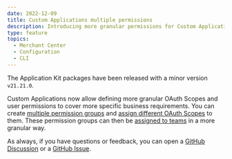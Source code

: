 ```yaml
---
date: 2022-12-09
title: Custom Applications multiple permissions
description: Introducing more granular permissions for Custom Applications.
type: feature
topics:
  - Merchant Center
  - Configuration
  - CLI
---
```


The Application Kit packages have been released with a minor version `v21.21.0`.

Custom Applications now allow defining more granular OAuth Scopes and user permissions to cover more specific business requirements. You can create [multiple permission groups](/concepts/oauth-scopes-and-user-permissions#permission-groups) and [assign different OAuth Scopes](/concepts/oauth-scopes-and-user-permissions#oauth-scopes) to them. These permission groups can then be [assigned to teams](https://docs.commercetools.com/merchant-center/managing-custom-applications#assigning-team-permissions) in a more granular way.

As always, if you have questions or feedback, you can open a [GitHub Discussion](https://github.com/commercetools/merchant-center-application-kit/discussions) or a [GitHub Issue](https://github.com/commercetools/merchant-center-application-kit/issues).
